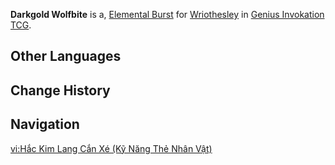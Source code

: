 {{About|the Character Card Skill for [[Genius Invokation TCG]]|the Playable Character Talent|Darkgold Wolfbite}}
{{Genius Invokation TCG Skill Infobox
|title      = Darkgold Wolfbite
|image      = Darkgold Wolfbite Character Card Skill.png
|type       = Elemental Burst
|character  = Wriothesley
|matching   = 3
|energy     = 2
|element    = Cryo
|effect     = Deals 2 {{Color|Cryo DMG}}, creates 1 '''Lingering Icicles'''.<br>'''When this character takes DMG or is healed 2 times in total this Round:''' This Skill costs 1 less Elemental Die (Cost can be reduced down to 1).<br><br>'''Lingering Icicles'''<br>'''Before you choose your action:''' Deal 2 {{Color|Cryo DMG}}.<br><u>Usage(s):</u> 1
|order      = 3
}}
'''Darkgold Wolfbite''' is a, [[Character Card Elemental Burst|Elemental Burst]] for [[Wriothesley (Character Card)|Wriothesley]] in [[Genius Invokation TCG]].

==Other Languages==
{{Other Languages|Darkgold Wolfbite}}

==Change History==
{{Change History|4.7}}

==Navigation==
{{Genius Invokation TCG Skill Navbox|Wriothesley}}

[[vi:Hắc Kim Lang Cắn Xé (Kỹ Năng Thẻ Nhân Vật)]]
